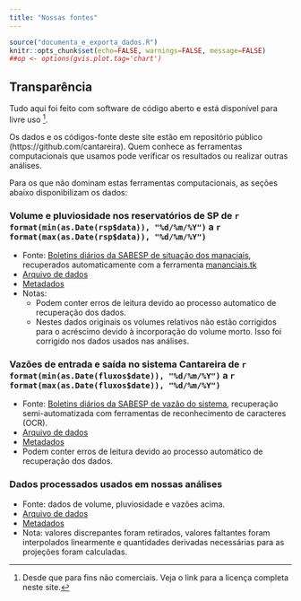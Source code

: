 ```yaml
---
title: "Nossas fontes"
---
```


```r
source("documenta_e_exporta_dados.R")
knitr::opts_chunk$set(echo=FALSE, warnings=FALSE, message=FALSE)
##op <- options(gvis.plot.tag='chart')
```

## Transparência

Tudo aqui foi feito com software de código aberto e está disponível para livre uso [^1].

Os dados e os códigos-fonte deste site estão em repositório público
(https://github.com/cantareira). Quem conhece as ferramentas computacionais que usamos pode
verificar os resultados ou realizar outras análises.

Para os que não dominam estas ferramentas computacionais, as seções abaixo disponibilizam os dados:

### Volume e pluviosidade nos reservatórios de SP de `r format(min(as.Date(rsp$data)), "%d/%m/%Y")` a `r format(max(as.Date(rsp$data)), "%d/%m/%Y")`
* Fonte: [Boletins diários da SABESP de situação dos manaciais](http://www2.sabesp.com.br/mananciais/DivulgacaoSiteSabesp.aspx), recuperados automaticamente com a ferramenta [mananciais.tk](http://mananciais.tk/)
* [Arquivo de dados](/data/dados.csv)
* [Metadados](dados_metadata.html)
* Notas:
	+ Podem conter erros de leitura devido ao processo automatico de recuperação dos dados.
	+ Nestes dados originais os volumes relativos não estão corrigidos para o acréscimo devido à incorporação do volume morto.
  Isso foi corrigido nos dados usados nas análises.

### Vazões de entrada e saída no sistema Cantareira de `r format(min(as.Date(fluxos$date)), "%d/%m/%Y")` a `r format(max(as.Date(fluxos$date)), "%d/%m/%Y")`
* Fonte: [Boletins diários da SABESP de vazão do sistema](http://www2.sabesp.com.br/mananciais/divulgacaopcj.aspx),
recuperação semi-automatizada com ferramentas de reconhecimento de caracteres (OCR).
* [Arquivo de dados](/data/data_ocr_cor2.csv)
* [Metadados](data_ocr_cor2_metadata.html)
* Podem conter erros de leitura devido ao processo automático de recuperação dos dados.

### Dados processados usados em nossas análises
* Fonte: dados de volume, pluviosidade e vazões acima.
* [Arquivo de dados](/data/dados_de_trabalho.csv)
* [Metadados](planilha_de_trabalho_metadata.html)
* Nota: valores discrepantes foram retirados, valores faltantes foram interpolados linearmente e quantidades derivadas necessárias para as projeções foram calculadas.


[^1]: Desde que para fins não comerciais. Veja o link para a licença completa neste site.
